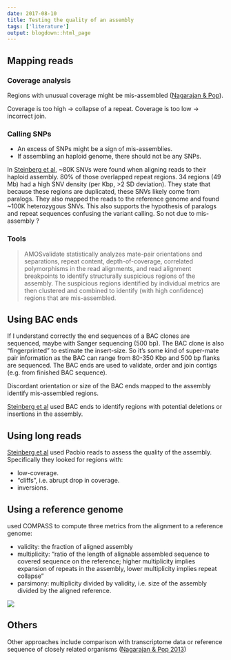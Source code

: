 ```yaml
---
date: 2017-08-10
title: Testing the quality of an assembly
tags: ['literature']
output: blogdown::html_page
---
```



## Mapping reads

### Coverage analysis

Regions with unusual coverage might be mis-assembled ([Nagarajan & Pop][nagarajan]).

Coverage is too high -> collapse of a repeat.
Coverage is too low -> incorrect join.

### Calling SNPs

- An excess of SNPs might be a sign of mis-assemblies.
- If assembling an haploid genome, there should not be any SNPs.

In [Steinberg et al][steinberg], ~80K SNVs were found when aligning reads to their haploid assembly.
80% of those overlapped repeat regions.
34 regions (49 Mb) had a high SNV density (per Kbp, >2 SD deviation).
They state that because these regions are duplicated, these SNVs likely come from paralogs.
They also mapped the reads to the reference genome and found ~100K heterozygous SNVs.
This also supports the hypothesis of paralogs and repeat sequences confusing the variant calling.
So not due to mis-assembly ?

### Tools

> AMOSvalidate statistically analyzes mate-pair orientations and separations, repeat content, depth-of-coverage, correlated polymorphisms in the read alignments, and read alignment breakpoints to identify structurally suspicious regions of the assembly. The suspicious regions identified by individual metrics are then clustered and combined to identify (with high confidence) regions that are mis-assembled.

## Using BAC ends

If I understand correctly the end sequences of a BAC clones are sequenced, maybe with Sanger sequencing (500 bp).
The BAC clone is also "fingerprinted" to estimate the insert-size.
So it's some kind of super-mate pair information as the BAC can range from 80-350 Kbp and 500 bp flanks are sequenced.
The BAC ends are used to validate, order and join contigs (e.g. from finished BAC sequence).

Discordant orientation or size of the BAC ends mapped to the assembly identify mis-assembled regions.

[Steinberg et al][steinberg] used BAC ends to identify regions with potential deletions or insertions in the assembly.

## Using long reads

[Steinberg et al][steinberg] used Pacbio reads to assess the quality of the assembly. Specifically they looked for regions with:

- low-coverage.
- "cliffs", i.e. abrupt drop in coverage.
- inversions.

## Using a reference genome

[][ass2] used COMPASS to compute three metrics from the alignment to a reference genome:

- validity: the fraction of aligned assembly
- multiplicity: "ratio of the length of alignable assembled sequence to covered sequence on the reference; higher multiplicity implies expansion of repeats in the assembly, lower multiplicity implies repeat collapse"
- parsimony: multiplicity divided by validity, i.e. size of the assembly divided by the aligned reference.

![](http://media.springernature.com/lw785/springer-static/image/art%3A10.1186%2F2047-217X-2-10/MediaObjects/13742_2013_Article_29_Fig7_HTML.jpg)

## Others

Other approaches include comparison with transcriptome data or reference sequence of closely related organisms ([Nagarajan & Pop 2013][nagarajan])

[steinberg]: http://www.pubmedcentral.nih.gov/articlerender.fcgi?artid=PMC4248323 "Single haplotype assembly of the human genome from a hydatidiform mole Karyn"
[nagarajan]: http://www.ncbi.nlm.nih.gov/pubmed/23358380 "Sequence assembly demystified"
[ass2]: https://gigascience.biomedcentral.com/articles/10.1186/2047-217X-2-10
